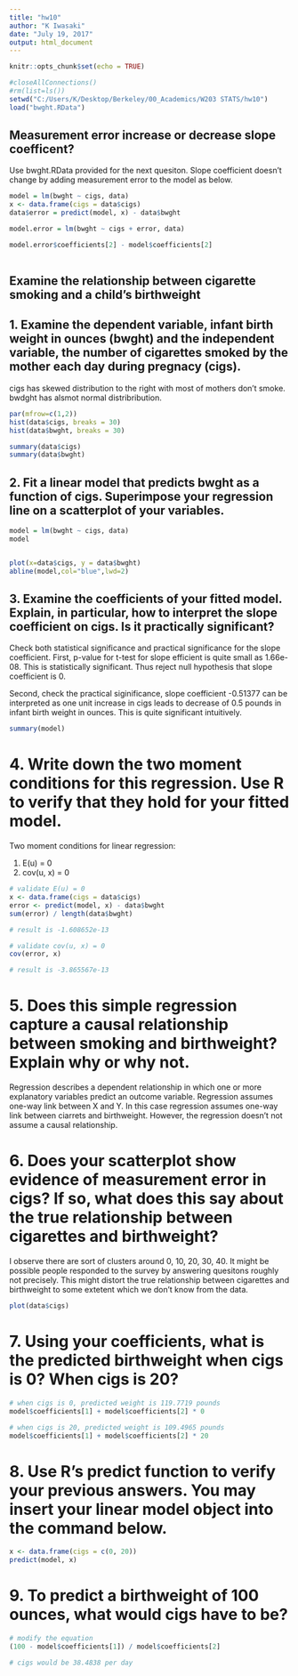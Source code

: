 ```yaml
---
title: "hw10"
author: "K Iwasaki"
date: "July 19, 2017"
output: html_document
---
```


```r
knitr::opts_chunk$set(echo = TRUE)

#closeAllConnections()
#rm(list=ls())
setwd("C:/Users/K/Desktop/Berkeley/00_Academics/W203 STATS/hw10")
load("bwght.RData")
```

## Measurement error increase or decrease slope coefficent?

Use bwght.RData provided for the next quesiton. Slope coefficient doesn't change by adding measurement error to the model as below.

```r
model = lm(bwght ~ cigs, data)
x <- data.frame(cigs = data$cigs)
data$error = predict(model, x) - data$bwght

model.error = lm(bwght ~ cigs + error, data)

model.error$coefficients[2] - model$coefficients[2]
 
```


## Examine the relationship between cigarette smoking and a child's birthweight


## 1. Examine the dependent variable, infant birth weight in ounces (bwght) and the independent variable, the number of cigarettes smoked by the mother each day during pregnacy (cigs).

cigs has skewed distribution to the right with most of mothers don't smoke. bwdght has alsmot normal distribribution.

```r
par(mfrow=c(1,2))
hist(data$cigs, breaks = 30)
hist(data$bwght, breaks = 30)

summary(data$cigs)
summary(data$bwght)

```

## 2. Fit a linear model that predicts bwght as a function of cigs. Superimpose your regression line on a scatterplot of your variables.

```r

model = lm(bwght ~ cigs, data)
model


plot(x=data$cigs, y = data$bwght)
abline(model,col="blue",lwd=2)
```

## 3. Examine the coefficients of your fitted model. Explain, in particular, how to interpret the slope coefficient on cigs. Is it practically significant?

Check both statistical significance and practical significance for the slope coefficient. First, p-value for t-test for slope efficient is quite small as 1.66e-08. This is statistically significant. Thus reject null hypothesis that slope coefficient is 0. 

Second, check the practical siginificance, slope coefficient -0.51377 can be interpreted as one unit increase in cigs leads to decrease of 0.5 pounds in infant birth weight in ounces. This is quite significant intuitively.

```r
summary(model)
```

# 4. Write down the two moment conditions for this regression. Use R to verify that they hold for your fitted model.

Two moment conditions for linear regression:

1. E(u) = 0
2. cov(u, x) = 0


```r
# validate E(u) = 0
x <- data.frame(cigs = data$cigs)
error <- predict(model, x) - data$bwght
sum(error) / length(data$bwght)

# result is -1.608652e-13

# validate cov(u, x) = 0
cov(error, x)

# result is -3.865567e-13

```


# 5. Does this simple regression capture a causal relationship between smoking and birthweight? Explain why or why not.

Regression describes a dependent relationship in which one or more explanatory variables predict an outcome variable. Regression assumes one-way link between X and Y. In this case regression assumes one-way link between ciarrets and birthweight. However, the regression doesn't not assume a causal relationship.


# 6. Does your scatterplot show evidence of measurement error in cigs? If so, what does this say about the true relationship between cigarettes and birthweight?

I observe there are sort of clusters around 0, 10, 20, 30, 40. It might be possible people responded to the survey by answering quesitons roughly not precisely. This might distort the true relationship between cigarettes and birthweight to some extetent which we don't know from the data.

```r
plot(data$cigs)
```



# 7. Using your coefficients, what is the predicted birthweight when cigs is 0? When cigs is 20?
```r
# when cigs is 0, predicted weight is 119.7719 pounds
model$coefficients[1] + model$coefficients[2] * 0

# when cigs is 20, predicted weight is 109.4965 pounds
model$coefficients[1] + model$coefficients[2] * 20

```

# 8. Use R's predict function to verify your previous answers. You may insert your linear model object into the command below.

```r
x <- data.frame(cigs = c(0, 20))
predict(model, x)
```

# 9. To predict a birthweight of 100 ounces, what would cigs have to be?

```r
# modify the equation
(100 - model$coefficients[1]) / model$coefficients[2]

# cigs would be 38.4838 per day
```


